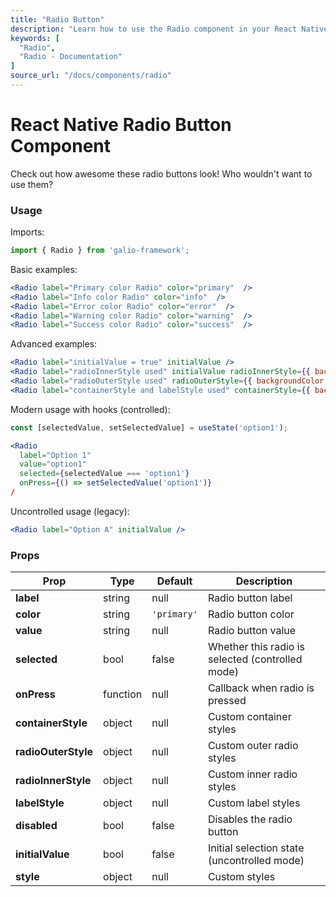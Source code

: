 ```yaml
---
title: "Radio Button"
description: "Learn how to use the Radio component in your React Native applications with Galio Framework."
keywords: [
  "Radio",
  "Radio - Documentation"
]
source_url: "/docs/components/radio"
---
```



# React Native Radio Button Component

Check out how awesome these radio buttons look! Who wouldn't want to use them?

<CarbonAds serve="CE7IPK3L" placement="galioio" />

### Usage

Imports:

```jsx
import { Radio } from 'galio-framework';
```

Basic examples:

```jsx
<Radio label="Primary color Radio" color="primary"  />
<Radio label="Info color Radio" color="info"  />
<Radio label="Error color Radio" color="error"  />
<Radio label="Warning color Radio" color="warning"  />
<Radio label="Success color Radio" color="success"  />
```

Advanced examples:

```jsx
<Radio label="initialValue = true" initialValue />
<Radio label="radioInnerStyle used" initialValue radioInnerStyle={{ backgroundColor: "#FE2472" }} />
<Radio label="radioOuterStyle used" radioOuterStyle={{ backgroundColor: '#FF9C09' }} />
<Radio label="containerStyle and labelStyle used" containerStyle={{ backgroundColor: "#FE247220" }} labelStyle={{ color: '#1232FF' }} />
```

Modern usage with hooks (controlled):

```jsx
const [selectedValue, setSelectedValue] = useState('option1');

<Radio
  label="Option 1"
  value="option1"
  selected={selectedValue === 'option1'}
  onPress={() => setSelectedValue('option1')}
/
```

Uncontrolled usage (legacy):

```jsx
<Radio label="Option A" initialValue />
```

### Props

| Prop                | Type     | Default     | Description                                                                 |
| ------------------- | -------- | ----------- | --------------------------------------------------------------------------- |
| **label**           | string   | null        | Radio button label                                                          |
| **color**           | string   | `'primary'` | Radio button color                                                          |
| **value**           | string   | null        | Radio button value                                                          |
| **selected**        | bool     | false       | Whether this radio is selected (controlled mode)                            |
| **onPress**         | function | null        | Callback when radio is pressed                                              |
| **containerStyle**  | object   | null        | Custom container styles                                                     |
| **radioOuterStyle** | object   | null        | Custom outer radio styles                                                   |
| **radioInnerStyle** | object   | null        | Custom inner radio styles                                                   |
| **labelStyle**      | object   | null        | Custom label styles                                                         |
| **disabled**        | bool     | false       | Disables the radio button                                                  |
| **initialValue**    | bool     | false       | Initial selection state (uncontrolled mode)                                 |
| **style**           | object   | null        | Custom styles                                                              |
